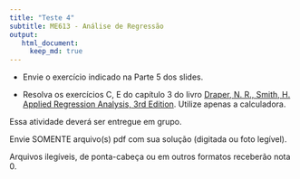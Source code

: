 ```yaml
---
title: "Teste 4"
subtitle: ME613 - Análise de Regressão
output: 
   html_document:
     keep_md: true
---
```



* Envie o exercício indicado na Parte 5 dos slides.

* Resolva os exercícios C, E do capítulo 3 do livro [Draper, N. R., Smith, H. Applied Regression Analysis, 3rd Edition](http://onlinelibrary.wiley.com/doi/10.1002/9781118625590.ch3/pdf). Utilize apenas a calculadora.

Essa atividade deverá ser entregue em grupo.

Envie SOMENTE arquivo(s) pdf com sua solução (digitada ou foto legível). 

Arquivos ilegíveis, de ponta-cabeça ou em outros formatos receberão nota 0.

